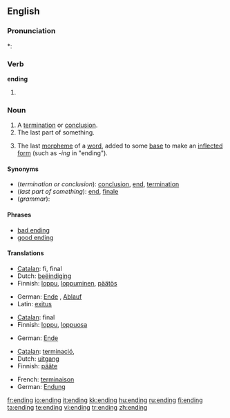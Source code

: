 ==English==

===Pronunciation===
*: {{rhymes|ɛndɪŋ}}

===Verb===
'''ending'''

# {{present participle of|[[end#Verb|end]]}}

===Noun===
{{en-noun}}

# A [[termination]] or [[conclusion]].
# The last part of something.
# {{grammar}} The last [[morpheme]] of a [[word]], added to some [[base]] to make an [[inflected]] [[form]] (such as ''-ing'' in "ending").

====Synonyms====
* (''termination or conclusion''): [[conclusion]], [[end]], [[termination]]
* (''last part of something''): [[end]], [[finale]]
* (''grammar''):

====Phrases====
*[[bad ending]]
*[[good ending]]

====Translations====

{{trans-top|termination or conclusion}}
* [[Catalan]]: fi, final
* Dutch: [[beëindiging]] {{f}}
* Finnish: [[loppu]], [[loppuminen]], [[päätös]]
{{trans-mid}}
* German: [[Ende]] {{n}}, [[Ablauf]] {{m}}
* Latin: [[exitus]] {{n}}
{{trans-bottom}}

{{trans-top|last part of something}}
* [[Catalan]]: final
* Finnish: [[loppu]], [[loppuosa]]
{{trans-mid}}
* German: [[Ende]] {{n}}
{{trans-bottom}}

{{trans-top|grammar: last morpheme of a word}}
* [[Catalan]]: [[terminació]], {{f}}
* Dutch: [[uitgang]] {{m}}
* Finnish: [[pääte]]
{{trans-mid}}
* French: [[terminaison]] {{f}}
* German: [[Endung]] {{f}}
{{trans-bottom}}

[[fr:ending]]
[[io:ending]]
[[it:ending]]
[[kk:ending]]
[[hu:ending]]
[[ru:ending]]
[[fi:ending]]
[[ta:ending]]
[[te:ending]]
[[vi:ending]]
[[tr:ending]]
[[zh:ending]]